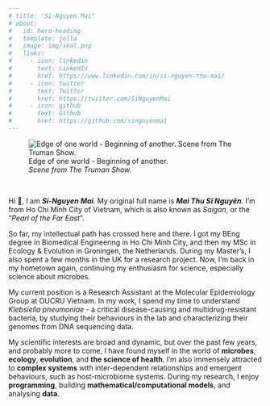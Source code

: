 ```yaml
---
# title: "Si-Nguyen Mai"
# about:
#   id: hero-heading
#   template: jolla
#   image: img/seal.png
#   links:
#     - icon: linkedin
#       text: LinkedIn
#       href: https://www.linkedin.com/in/si-nguyen-thu-mai/
#     - icon: twitter
#       text: Twitter
#       href: https://twitter.com/SiNguyenMai
#     - icon: github
#       text: Github
#       href: https://github.com/singuyenmai
---
```


<!-- :::{#hero-heading}
::: -->

![Edge of one world - Beginning of another.<br>*Scene from The Truman Show.*](img/the-truman-show.png)

<br>

:::{.column-body}
Hi 👋, I am **_Si-Nguyen Mai_**. My original full name is **_Mai Thu Sĩ Nguyên_**. I'm from Ho Chi Minh City of Vietnam, which is also known as _Saigon_, or the "_Pearl of the Far East_”. 

So far, my intellectual path has crossed here and there. I got my BEng degree in Biomedical Engineering in Ho Chi Minh City, and then my MSc in Ecology & Evolution in Groningen, the Netherlands. During my Master's, I also spent a few months in the UK for a research project. Now, I'm back in my hometown again, continuing my enthusiasm for science, especially science about microbes.

My current position is a Research Assistant at the Molecular Epidemiology Group at OUCRU Vietnam. In my work, I spend my time to understand *Klebsiella pneumoniae* - a critical disease-causing and multidrug-resistant bacteria, by studying their behaviours in the lab and characterizing their genomes from DNA sequencing data.

My scientific interests are broad and dynamic, but over the past few years, and probably more to come, I have found myself in the world of **microbes**, **ecology**, **evolution**, and **the science of health**. I'm also immensely attracted to **complex systems** with inter-dependent relationships and emergent behaviours, such as host-microbiome systems. During my research, I enjoy **programming**, building **mathematical/computational models**, and analysing **data**.
:::
